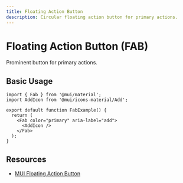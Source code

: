 ```yaml
---
title: Floating Action Button
description: Circular floating action button for primary actions.
---
```


# Floating Action Button (FAB)

Prominent button for primary actions.

## Basic Usage

```tsx
import { Fab } from '@mui/material';
import AddIcon from '@mui/icons-material/Add';

export default function FabExample() {
  return (
    <Fab color="primary" aria-label="add">
      <AddIcon />
    </Fab>
  );
}
```

## Resources

- [MUI Floating Action Button](https://mui.com/material-ui/react-floating-action-button/)
